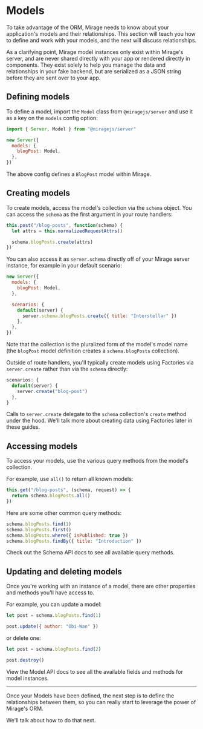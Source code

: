 # Models

To take advantage of the ORM, Mirage needs to know about your application's models and their relationships. This section will teach you how to define and work with your models, and the next will discuss relationships.

As a clarifying point, Mirage model instances only exist within Mirage's server, and are never shared directly with your app or rendered directly in components. They exist solely to help you manage the data and relationships in your fake backend, but are serialized as a JSON string before they are sent over to your app.

## Defining models

To define a model, import the `Model` class from `@miragejs/server` and use it as a key on the `models` config option:

```js
import { Server, Model } from "@miragejs/server"

new Server({
  models: {
    blogPost: Model,
  },
})
```

The above config defines a `BlogPost` model within Mirage.

## Creating models

To create models, access the model's collection via the `schema` object. You can access the `schema` as the first argument in your route handlers:

```js
this.post("/blog-posts", function(schema) {
  let attrs = this.normalizedRequestAttrs()

  schema.blogPosts.create(attrs)
})
```

You can also access it as `server.schema` directly off of your Mirage server instance, for example in your default scenario:

```js
new Server({
  models: {
    blogPost: Model,
  },

  scenarios: {
    default(server) {
      server.schema.blogPosts.create({ title: "Interstellar" })
    },
  },
})
```

Note that the collection is the pluralized form of the model's model name (the `blogPost` model definition creates a `schema.blogPosts` collection).

Outside of route handlers, you'll typically create models using Factories via `server.create` rather than via the `schema` directly:

```js
scenarios: {
  default(server) {
    server.create("blog-post")
  },
}
```

Calls to `server.create` delegate to the `schema` collection's `create` method under the hood. We'll talk more about creating data using Factories later in these guides.

## Accessing models

To access your models, use the various query methods from the model's collection.

For example, use `all()` to return all known models:

```js
this.get("/blog-posts", (schema, request) => {
  return schema.blogPosts.all()
})
```

Here are some other common query methods:

```js
schema.blogPosts.find(1)
schema.blogPosts.first()
schema.blogPosts.where({ isPublished: true })
schema.blogPosts.findBy({ title: "Introduction" })
```

Check out the Schema API docs to see all available query methods.

## Updating and deleting models

Once you're working with an instance of a model, there are other properties and methods you'll have access to.

For example, you can update a model:

```js
let post = schema.blogPosts.find(1)

post.update({ author: "Obi-Wan" })
```

or delete one:

```js
let post = schema.blogPosts.find(2)

post.destroy()
```

View the Model API docs to see all the available fields and methods for model instances.

---

Once your Models have been defined, the next step is to define the relationships between them, so you can really start to leverage the power of Mirage's ORM.

We'll talk about how to do that next.
